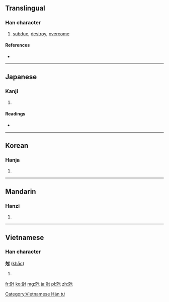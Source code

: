 {{also|剋}}
==Translingual==

===Han character===
{{Han char|rn=41|rad=寸|as=07|sn=10|four=|canj=十山木戈 (JUDI)}}

# [[subdue]], [[destroy]], [[overcome]]

====References====
* {{Han ref|kx=0294.140|dkj=07435|dj=0583.010|hdz=10506.060|uh=5C05|ud=23557}}

----

==Japanese==

===Kanji===
{{ja-kanji|grade=|rs=寸07}}

# {{defn|Japanese|sort=寸07}}

====Readings====
* {{ja-readings|on=[[こく]] (koku)|kun=[[かつ]] (katsu)}}

----

==Korean==

===Hanja===
{{ko-hanja|hangeul=극|rv=geuk|mr=kŭk}}

# {{defn|Korean|sort=寸07}}

----

==Mandarin==

===Hanzi===
{{cmn-hanzi|pin=[[jiàng]] ([[jiang4]]), [[kè]] ([[ke4]]), [[qiāng]] ([[qiang1]])|wg=chiang<sup>4</sup>, k'o<sup>4</sup>, ch'iang<sup>1</sup>}}

# {{defn|Mandarin|sort=寸07}}

----

==Vietnamese==

===Han character===
'''尅''' ([[khắc]])

# {{defn|Vietnamese}}

[[Category:Vietnamese Hán tự]]

[[fr:尅]]
[[ko:尅]]
[[mg:尅]]
[[ja:尅]]
[[pl:尅]]
[[zh:尅]]